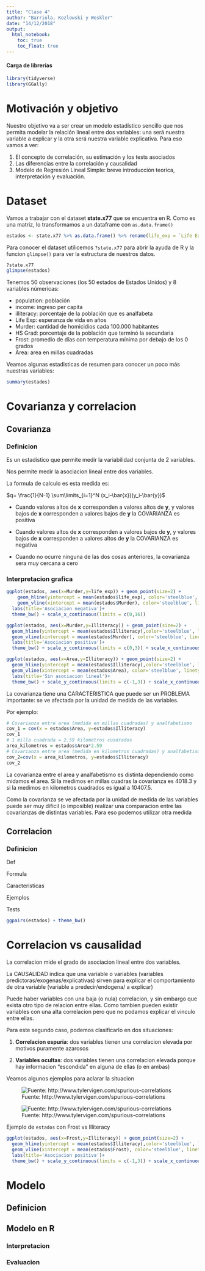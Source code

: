 ```yaml
---
title: "Clase 4"
author: "Barriola, Kozlowski y Weskler"
date: "14/12/2018"
output:
  html_notebook: 
    toc: true
    toc_float: true
---
```


#### Carga de librerías
```r
library(tidyverse)
library(GGally)
```

# Motivación y objetivo

Nuestro objetivo va a ser crear un modelo estadístico sencillo que nos permita modelar la relación lineal entre dos variables: una será nuestra variable a explicar y la otra será nuestra variable explicativa. Para eso vamos a ver:

1) El concepto de correlación, su estimación y los tests asociados
2) Las diferencias entre la correlación y causalidad
3) Modelo de Regresión Lineal Simple: breve introducción teorica, interpretación y evaluación.

# Dataset

Vamos a trabajar con el dataset **state.x77** que se encuentra en R. Como es una matriz, lo transformamos a un dataframe con `as.data.frame()`

```r
estados <- state.x77 %>% as.data.frame() %>% rename(life_exp = `Life Exp`, hs_grad=`HS Grad`)
```

Para conocer el dataset utilicemos `?state.x77` para abrir la ayuda de R y la funcion `glimpse()` para ver la estructura de nuestros datos.

```r
?state.x77
glimpse(estados)
```

Tenemos 50 observaciones (los 50 estados de Estados Unidos) y 8 variables númericas:

* population: población
* income: ingreso per capita
* illiteracy: porcentaje de la población que es analfabeta
* Life Exp: esperanza de vida en años 
* Murder: cantidad de homicidios cada 100.000 habitantes
* HS Grad: porcentaje de la población que terminó la secundaria
* Frost: promedio de días con temperatura mínima por debajo de los 0 grados
* Area: area en millas cuadradas

Veamos algunas estadisticas de resumen para conocer un poco más nuestras variables:

```r
summary(estados)
```

# Covarianza y correlacion

## Covarianza

### Definicion

Es un estadistico que permite medir la variabilidad conjunta de 2 variables.

Nos permite medir la asociacion lineal entre dos variables.

La formula de calculo es esta medida es:

$q= \frac{1}{N-1} \sum\limits_{i=1}^N (x_i-\bar{x})(y_i-\bar{y})$

* Cuando valores altos de **x** corresponden a valores altos de **y**, y valores bajos de **x** corresponden a valores bajos de **y** la COVARIANZA es positiva

* Cuando valores altos de **x** corresponden a valores bajos de **y**, y valores bajos de **x** corresponden a valores altos de **y** la COVARIANZA es negativa

* Cuando no ocurre ninguna de las dos cosas anteriores, la covarianza sera muy cercana a cero


### Interpretacion grafica

```r
ggplot(estados, aes(x=Murder,y=life_exp)) + geom_point(size=2) +
    geom_hline(yintercept = mean(estados$life_exp), color='steelblue', linetype='dashed', size=1) +
    geom_vline(xintercept = mean(estados$Murder), color='steelblue', linetype='dashed', size=1) +
  labs(title='Asociacion negativa')+
  theme_bw() + scale_x_continuous(limits = c(0,16))
```

```r
ggplot(estados, aes(x=Murder,y=Illiteracy)) + geom_point(size=2) +
  geom_hline(yintercept = mean(estados$Illiteracy),color='steelblue', linetype='dashed', size=1) +
  geom_vline(xintercept = mean(estados$Murder), color='steelblue', linetype='dashed', size=1) +
  labs(title='Asociacion positiva')+
  theme_bw() + scale_y_continuous(limits = c(0,3)) + scale_x_continuous(limits = c(0,16))
```

```r
ggplot(estados, aes(x=Area,y=Illiteracy)) + geom_point(size=2) +
  geom_hline(yintercept = mean(estados$Illiteracy),color='steelblue', linetype='dashed', size=1) +
  geom_vline(xintercept = mean(estados$Area), color='steelblue', linetype='dashed', size=1) +
  labs(title='Sin asociacion lineal')+
  theme_bw() + scale_y_continuous(limits = c(-1,3)) + scale_x_continuous(limits = c(-400000,600000))
```

La covarianza tiene una CARACTERISTICA que puede ser un PROBLEMA importante: se ve afectada por la unidad de medida de las variables.

Por ejemplo:

```r
# Covarianza entre area (medida en millas cuadradas) y analfabetismo
cov_1 = cov(x = estados$Area, y=estados$Illiteracy)
cov_1
# 1 milla cuadrada = 2.59 kilometros cuadrados
area_kilometros = estados$Area*2.59
# Covarianza entre area (medida en kilometros cuadradas) y analfabetismo
cov_2=cov(x = area_kilometros, y=estados$Illiteracy)
cov_2
```

La covarianza entre el area y analfabetismo es distinta dependiendo como midamos el area. Si la medimos en millas cuadras la covarianza es 4018.3 y si la medimos en kilometros cuadrados es igual a 10407.5. 

Como la covarianza se ve afectada por la unidad de medida de las variables puede ser muy dificil (o imposible) realizar una comparacion entre las covarianzas de distintas variables. Para eso podemos utilizar otra medida

## Correlacion



### Definicion

Def

Formula

Caracteristicas

Ejemplos

Tests



```r

ggpairs(estados) + theme_bw() 
```

# Correlacion vs causalidad

La correlacion mide el grado de asociacion lineal entre dos variables.

La CAUSALIDAD indica que una variable o variables (variables predictoras/exogenas/explicativas) sirven para explicar el comportamiento de otra variable (variable a predecir/endogena/ a explicar)

Puede haber variables con una baja (o nula) correlacion, y sin embargo que exista otro tipo de relacion entre ellas. Como tambien pueden existir variables con una alta correlacion pero que no podamos explicar el vinculo entre ellas.

Para este segundo caso, podemos clasificarlo en dos situaciones:

1) **Correlacion espuria**: dos variables tienen una correlacion elevada por motivos puramente azarosos

2) **Variables ocultas**: dos variables tienen una correlacion elevada porque hay informacion "escondida" en alguna de ellas (o en ambas)

Veamos algunos ejemplos para aclarar la situacion

![Fuente: http://www.tylervigen.com/spurious-correlations](espuria_1.png)     

![Fuente: http://www.tylervigen.com/spurious-correlations](espuria_2.png)   

Ejemplo de `estados` con Frost vs Illiteracy

```r
ggplot(estados, aes(x=Frost,y=Illiteracy)) + geom_point(size=2) +
  geom_hline(yintercept = mean(estados$Illiteracy),color='steelblue', linetype='dashed', size=1) +
  geom_vline(xintercept = mean(estados$Frost), color='steelblue', linetype='dashed', size=1) +
  labs(title='Asociacion positiva')+
  theme_bw() + scale_y_continuous(limits = c(-1,3)) + scale_x_continuous(limits = c(-10,200))
```


# Modelo

## Definicion

## Modelo en R

### Interpretacion

### Evaluacion
